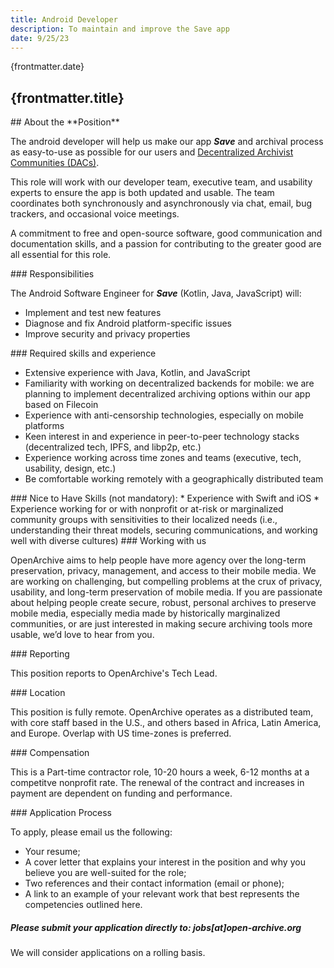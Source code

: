 ```yaml
---
title: Android Developer
description: To maintain and improve the Save app
date: 9/25/23
---
```



<JobHeaderSection>
{frontmatter.date}

## {frontmatter.title}

</JobHeaderSection>

<AboutSection />

<AboutPositionSection>
## About the **Position**

The android developer will help us make our app **_Save_** and archival process as easy-to-use as possible for our users and [Decentralized Archivist Communities (DACs)](https://open-archive.org/programs). 

This role will work with our developer team, executive team, and usability experts to ensure the app is both updated and usable. The team coordinates both synchronously and asynchronously via chat, email, bug trackers, and occasional voice meetings. 

A commitment to free and open-source software, good communication and documentation skills, and a passion for contributing to the greater good are all essential for this role.


</AboutPositionSection>

<DetailsSection>
<DetailItem>
### Responsibilities

The Android Software Engineer for **_Save_** (Kotlin, Java, JavaScript) will:
* Implement and test new features
* Diagnose and fix Android platform-specific issues
* Improve security and privacy properties

</DetailItem>
<DetailItem>
### Required skills and experience

* Extensive experience with Java, Kotlin, and JavaScript
* Familiarity with working on decentralized backends for mobile: we are planning to implement decentralized archiving options within our app based on Filecoin
* Experience with anti-censorship technologies, especially on mobile platforms
* Keen interest in and experience in peer-to-peer technology stacks (decentralized tech, IPFS, and libp2p, etc.)
* Experience working across time zones and teams (executive, tech, usability, design, etc.)
* Be comfortable working remotely with a geographically distributed team

</DetailItem>
<DetailItem>
### Nice to Have Skills (not mandatory):
* Experience with Swift and iOS
* Experience working for or with nonprofit or at-risk or marginalized community groups with sensitivities to their localized needs (i.e., understanding their threat models, securing communications, and working well with diverse cultures)


</DetailItem>
<DetailItem>
  ### Working with us

OpenArchive aims to help people have more agency over the long-term preservation, privacy, management, and access to their mobile media. We are working on challenging, but compelling problems at the crux of privacy, usability, and long-term preservation of mobile media. If you are passionate about helping people create secure, robust, personal archives to preserve mobile media, especially media made by historically marginalized communities, or are just interested in making secure archiving tools more usable, we’d love to hear from you.

</DetailItem>
<DetailItem>
  ### Reporting

This position reports to OpenArchive's Tech Lead.

</DetailItem>
<DetailItem>
  ### Location

This position is fully remote. OpenArchive operates as a distributed team, with core staff based in the U.S., and others based in Africa, Latin America, and Europe. Overlap with US time-zones is preferred.

</DetailItem>
<DetailItem>
  ### Compensation

This is a Part-time contractor role, 10-20 hours a week, 6-12 months at a competitve nonprofit rate. The renewal of the contract and increases in payment are dependent on funding and performance.

</DetailItem>
<DetailItem>
  ### Application Process

To apply, please email us the following:

- Your resume;
- A cover letter that explains your interest in the position and why you believe you are well-suited for the role;
- Two references and their contact information (email or phone);
- A link to an example of your relevant work that best represents the competencies outlined here.

</DetailItem>
<ContactBox>

 [](mailto:info@open-archive.org)

##### Please submit your application directly to: jobs[at]open-archive.org

We will consider applications on a rolling basis.


</ContactBox>
</DetailsSection>

<DiverseSection />
